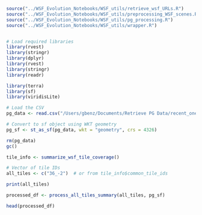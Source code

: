 

```r
source("../WSF_Evolution_Notebooks/WSF_utils/retrieve_wsf_URLs.R")
source("../WSF_Evolution_Notebooks/WSF_utils/preprocessing_WSF_scenes.R")
source("../WSF_Evolution_Notebooks/WSF_utils/pg_processing.R")
source("../WSF_Evolution_Notebooks/WSF_utils/wrapper.R")


# Load required libraries
library(rvest)
library(stringr)
library(dplyr)
library(rvest)
library(stringr)
library(readr)

library(terra)
library(sf)
library(viridisLite)
```


```r
# Load the CSV
pg_data <- read.csv("/Users/gbenz/Documents/Retrieve PG Data/recent_onemonth_raw_pgm_withgeom.csv")

# Convert to sf object using WKT geometry
pg_sf <- st_as_sf(pg_data, wkt = "geometry", crs = 4326)

rm(pg_data)
gc()
```


```r
tile_info <- summarize_wsf_tile_coverage()
```


```r
# Vector of tile IDs
all_tiles <- c("36_-2")  # or from tile_info$common_tile_ids

print(all_tiles)
```



```r
processed_df <- process_all_tiles_summary(all_tiles, pg_sf) 
```


```r
head(processed_df)
```

